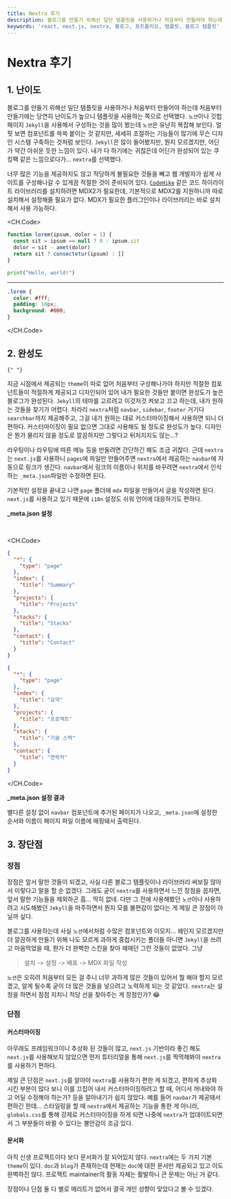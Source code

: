 ```yaml
---
title: Nextra 후기
description: 블로그를 만들기 위해선 일단 템플릿을 사용하거나 처음부터 만들어야 하는데 처음부터 만들기에는 당연히 난이도가 높으니 템플릿을 사용하는 쪽으로 선택했다. `노션`이나 깃헙페이지 `Jekyll`을 사용해서 구성하는 것을 많이 봤는데 `노션`은 유난히 복잡해 보인다.
keywords: 'react, next.js, nextra, 블로그, 포트폴리오, 템플릿, 블로그 템플릿'
---
```



# Nextra 후기

## 1. 난이도

블로그를 만들기 위해선 일단 템플릿을 사용하거나 처음부터 만들어야 하는데
처음부터 만들기에는 당연히 난이도가 높으니 템플릿을 사용하는 쪽으로 선택했다.
`노션`이나 깃헙페이지 `Jekyll`을 사용해서 구성하는 것을 많이 봤는데 `노션`은
유난히 복잡해 보인다. 얼핏 보면 컴포넌트를 쓱쓱 붙이는 것 같지만, 세세히
조절하는 기능들이 많기에 무슨 디자인 시스템 구축하는 것처럼 보인다. `Jekyll`은
많이 들어봤지만, 뭔지 모르겠지만, 어딘가 약간 아쉬운 듯한 느낌이
있다. 내가 다 하기에는 귀찮은데 어딘가 완성되어 있는 쿠킹팩 같은 느낌으로다가...
`nextra`를 선택했다.

<Tree>
  <Folder name="기능" defaultOpen>
    <File name="마크다운" />
    <File name="코드 하이라이트" />
    <File name="이미지 최적화" />
    <File name="배포(Deploy)" />
    <File name="SSG / SSR" />
    <File name="SEO" />
  </Folder>
</Tree>

너무 많은 기능을 제공하지도 않고 적당하게 불필요한 것들을 빼고 웹 개발자가
쉽게 사이트를 구성해나갈 수 있게끔 적절한 것이 준비되어 있다. [`CodeHike`](https://codehike.org/demo/spotlight)
같은 코드 하이라이트 라이브러리를 설치하려면 MDX2가 필요한데, 기본적으로 MDX2를 지원하니까
따로 설치해서 설정해줄 필요가 없다. MDX가 필요한 플러그인이나 라이브러리는 바로 설치해서 사용 가능하다.

<CH.Code>

```js app.js focus=2:4
function lorem(ipsum, dolor = 1) {
  const sit = ipsum == null ? 0 : ipsum.sit
  dolor = sit - amet(dolor)
  return sit ? consectetur(ipsum) : []
}
```

```python hello.py
print("Hello, world!")
```

---

```css styles.css
.lorem {
  color: #fff;
  padding: 10px;
  background: #000;
}
```

</CH.Code>

## 2. 완성도

    {" "}

지금 시점에서 제공되는 `theme`이 따로 없어 처음부터 구성해나가야 하지만
적절한 컴포넌트들이 적절하게 제공되고 디자인되어 있어 내가 필요한 것들만
붙이면 완성도가 높은 블로그가 완성된다. `Jekyll`의 테마를 고르려고
이것저것 켜보고 끄고 하는데, 내가 원하는 것들을 찾기가 어렵다. 차라리
`nextra`처럼 `navbar`, `sidebar`, `footer` 거기다 `searchbar`까지
제공해주고, 그걸 내가 원하는 대로 커스터마이징해서 사용하면 되니 더 편하다.
커스터마이징이 필요 없으면 그대로 사용해도 될 정도로 완성도가 높다.
디자인은 뭔가 물리지 않을 정도로 깔끔하지만 그렇다고 뒤처지지도 않는...?

라우팅이나 라우팅에 따른 메뉴 등을 만들려면 간단하긴 해도 조금 귀찮다.
근데 `nextra`는 `next.js`를 사용하니 `pages`에 파일만 만들어주면
`nextra`에서 제공하는 `navbar`에 자동으로 링크가 생긴다. `navbar`에서
링크의 이름이나 위치를 바꾸려면 `nextra`에서 인식하는 `_meta.json`파일만 수정하면 된다.

기본적인 설정을 끝내고 나면 `page` 폴더에 `mdx` 파일을 만들어서 글을 작성하면 된다.
`next.js`를 사용하고 있기 때문에 `i18n` 설정도 쉬워 언어에 대응하기도 편하다.

**\_meta.json 설정**


<Screenshot
  src={MetaJsonScreenshot}
  alt="_meta.json.screenshot"
  caption="_meta.json 설정"
/>

<br />

<CH.Code>
```json _meta.en.json
{
  "*": {
    "type": "page"
  },
  "index": {
    "title": "Summary"
  },
  "projects": {
    "title": "Projects"
  },
  "stacks": {
    "title": "Stacks"
  },
  "contact": {
    "title": "Contact"
  }
}
```

```json _meta.ko.json
{
  "*": {
    "type": "page"
  },
  "index": {
    "title": "요약"
  },
  "projects": {
    "title": "프로젝트"
  },
  "stacks": {
    "title": "기술 스택"
  },
  "contact": {
    "title": "연락처"
  }
}
```

</CH.Code>

**\_meta.json 설정 결과**


<Screenshot
  src={NavbarScreenshot}
  alt="navbar.screenshot"
  caption="_meta.json 설정 결과"
/>

별다른 설정 없이 `navbar` 컴포넌트에 추가된 페이지가 나오고, `_meta.json`에 설정한
순서와 이름이 페이지 파일 이름에 매핑돼서 출력된다.

## 3. 장단점

### 장점

장점은 앞서 말한 것들이 되겠고, 사실 다른 블로그 템플릿이나 라이브러리 써보질 않아서
이렇다고 말을 할 순 없겠다. 그래도 굳이 `nextra`를 사용하면서 느낀 장점을 꼽자면, 앞서 말한 기능들을 제외하곤
흠... 딱히 없네. 다만 그 전에 사용해봤던 `노션`이나 사용하려고 시도해봤던 `Jekyll`을 마주하면서
뭔지 모를 불편감이 없다는 게 제일 큰 장점이 아닐까 싶다.

블로그를 사용하는데 사실 `노션`에서처럼 수많은 컴포넌트와 이모지... 왜인지 모르겠지만
더 깔끔하게 만들기 위해 나도 모르게 과하게 중첩시키는 폴더들 아니면 `Jekyll`을 쓰려고
마음먹었을 때, 뭔가 더 완벽한 스킨을 찾아 헤매던 그런 것들이 없었다. 그냥

> 설치 -> 설정 -> 배포 -> MDX 파일 작성

`노션`은 오히려 처음부터 모든 걸 주니 너무 과하게 많은 것들이 있어서 뭘 해야 할지 모르겠고,
알게 될수록 굳이 더 많은 것들을 넣으려고 노력하게 되는 것 같았다.
`nextra`는 설정을 하면서 점점 지치니 적당 선을 찾아주는 게 장점인가? 😂

### 단점

#### 커스터마이징

아무래도 프레임워크이니 추상화 된 것들이 많고, `next.js` 기반이라 좋긴 해도 `next.js`를 사용해보지
않았으면 먼저 튜터리얼을 통해 `next.js`를 찍먹해봐야 `nextra`를 사용하기 편하다.

제일 큰 단점은 `next.js`를 알아야 `nextra`를 사용하기 편한 게 되겠고, 편하게 추상화 시킨
부분이 많다 보니 이를 끄집어 내서 커스터마이징하려고 할 때, 어디서 꺼내와야 하고 어딜
수정해야 하는가? 등을 알아내기가 쉽지 않았다. 예를 들어 `navbar`가 제공돼서 편하긴 한데...
스타일링을 할 때 `nextra`에서 제공하는 기능을 통한 게 아니라, `globals.css`를 통해
강제로 커스터마이징을 하게 되면 나중에 `nextra`가 업데이트되면서 그 부분들이 바뀔 수 있다는
불안감이 조금 있다.

#### 문서화

아직 신생 프로젝트이다 보다 문서화가 잘 되어있지 않다. `nextra`에는 두 가지 기본 `theme`이 있다.
`doc`과 `blog`가 존재하는데 현재는 `doc`에 대한 문서만 제공되고 있고 이도 완벽하진 않다.
프로젝트 maintainer의 활동 자체는 활발하니 큰 문제는 아닌 거 같다.

장점이나 단점 둘 다 별로 메리트가 없어서 결국 개인 성향이 맞았다고 볼 수 있겠다.
